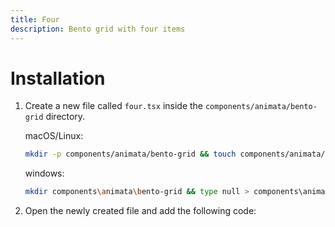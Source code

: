 ```yaml
---
title: Four
description: Bento grid with four items
---
```


<ComponentPreview name="bento-grid-four--docs" />

# Installation

1. Create a new file called `four.tsx` inside the `components/animata/bento-grid` directory.

   macOS/Linux:
   ```bash
   mkdir -p components/animata/bento-grid && touch components/animata/bento-grid/four.tsx
   ```

   windows:
   ```bash
   mkdir components\animata\bento-grid && type null > components\animata\bento-grid\four.tsx
   ```

2. Open the newly created file and add the following code:

```jsx file=<rootDir>/animata/bento-grid/four.tsx

```
